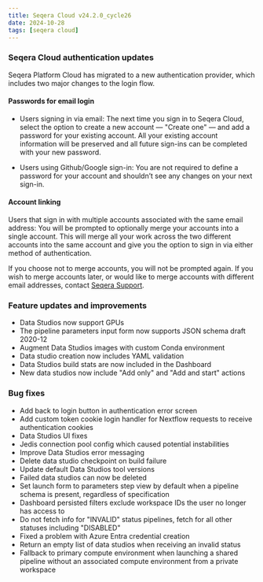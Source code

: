 ```yaml
---
title: Seqera Cloud v24.2.0_cycle26
date: 2024-10-28
tags: [seqera cloud]
---
```


### Seqera Cloud authentication updates

Seqera Platform Cloud has migrated to a new authentication provider, which includes two major changes to the login flow. 

#### Passwords for email login 

- Users signing in via email: The next time you sign in to Seqera Cloud, select the option to create a new account — "Create one" — and add a password for your existing account.  All your existing account information will be preserved and all future sign-ins can be completed with your new password.  
 
- Users using Github/Google sign-in: You are not required to define a password for your account and shouldn’t see any changes on your next sign-in.  

#### Account linking 

Users that sign in with multiple accounts associated with the same email address: You will be prompted to optionally merge your accounts into a single account. This will merge all your work across the two different accounts into the same account and give you the option to sign in via either method of authentication.  

If you choose not to merge accounts, you will not be prompted again. If you wish to merge accounts later, or would like to merge accounts with different email addresses, contact [Seqera Support](https://support.seqera.io).  

### Feature updates and improvements

- Data Studios now support GPUs
- The pipeline parameters input form now supports JSON schema draft 2020-12
- Augment Data Studios images with custom Conda environment
- Data studio creation now includes YAML validation
- Data Studios build stats are now included in the Dashboard
- New data studios now include "Add only" and "Add and start" actions

### Bug fixes 

- Add back to login button in authentication error screen
- Add custom token cookie login handler for Nextflow requests to receive authentication cookies
- Data Studios UI fixes
- Jedis connection pool config which caused potential instabilities
- Improve Data Studios error messaging 
- Delete data studio checkpoint on build failure
- Update default Data Studios tool versions
- Failed data studios can now be deleted 
- Set launch form to parameters step view by default when a pipeline schema is present, regardless of specification
- Dashboard persisted filters exclude workspace IDs the user no longer has access to
- Do not fetch info for "INVALID" status pipelines, fetch for all other statuses including "DISABLED"
- Fixed a problem with Azure Entra credential creation
- Return an empty list of data studios when receiving an invalid status
- Fallback to primary compute environment when launching a shared pipeline without an associated compute environment from a private workspace